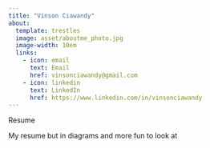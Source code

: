 ```yaml
---
title: "Vinson Ciawandy"
about:
  template: trestles
  image: asset/aboutme_photo.jpg
  image-width: 10em 
  links:
    - icon: email
      text: Email
      href: vinsonciawandy@gmail.com
    - icon: linkedin
      text: LinkedIn
      href: https://www.linkedin.com/in/vinsonciawandy
---
```


Resume

My resume but in diagrams and more fun to look at